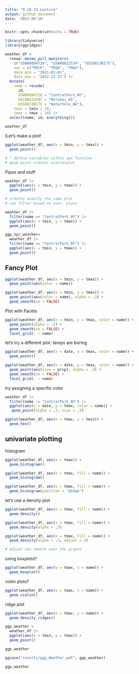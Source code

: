 ```yaml
---
title: "9.28.23.Lecture"
output: github_document
date: '2023-09-28'
---
```


```r
knitr::opts_chunk$set(echo = TRUE)
```

```r
library(tidyverse)
library(ggridges)
```

```r
weather_df = 
  rnoaa::meteo_pull_monitors(
    c("USW00094728", "USW00022534", "USS0023B17S"),
    var = c("PRCP", "TMIN", "TMAX"), 
    date_min = "2021-01-01",
    date_max = "2022-12-31") |>
  mutate(
    name = recode(
      id, 
      USW00094728 = "CentralPark_NY", 
      USC00519397 = "Molokai_HI",
      USS0023B17S = "Waterhole_WA"),
    tmin = tmin / 10,
    tmax = tmax / 10) |>
  select(name, id, everything())

weather_df
```

lLet's make a plot!

```r
ggplot(weather_df, aes(x = tmin, y = tmax)) + 
  geom_point()

# ^ define variables within aes function
# geom point creates scatterplot
```

Pipes and stuff

```r
weather_df |>
  ggplot(aes(x = tmin, y = tmax)) + 
  geom_point()

# creates exactly the same plot
# can filter based on year, place

weather_df |>
  filter(name == "CentralPark_NY") |>
  ggplot(aes(x = tmin, y = tmax)) + 
  geom_point()

ggp_nyc_weather=
  weather_df |>
  filter(name == "CentralPark_NY") |>
  ggplot(aes(x = tmin, y = tmax)) + 
  geom_point()
```

## Fancy Plot

```r
ggplot(weather_df, aes(x = tmin, y = tmax)) + 
  geom_point(aes(color = name))

ggplot(weather_df, aes(x = tmin, y = tmax)) + 
  geom_point(aes(color = name), alpha = .3) +
  geom_smooth(se = FALSE)
```

Plot with Facets


```r
ggplot(weather_df, aes(x = tmin, y = tmax, color = name)) + 
  geom_point(alpha = .5) +
  geom_smooth(se = FALSE) + 
  facet_grid(. ~ name)
```

let's try a different plot. temps are boring 


```r
ggplot(weather_df, aes(x = date, y = tmax, color = name)) + 
  geom_point()

ggplot(weather_df, aes(x = date, y = tmax, color = name)) + 
  geom_point(aes(size = prcp), alpha = .5) +
  geom_smooth(se = FALSE) + 
  facet_grid(. ~ name)
```

try assigning a specific color

```r
weather_df |>
  filter(name != "CentralPark_NY") |>
  ggplot(aes(x = date, y = tmax, color = name)) + 
   geom_point(alpha = .7, size = .5)
```


```r
ggplot(weather_df, aes(x = tmax, y = tmin)) + 
  geom_hex()
```


## univariate plotting

histogram 

```r
ggplot(weather_df, aes(x = tmax)) +
  geom_histogram()

ggplot(weather_df, aes(x = tmax, fill = name)) +
  geom_histogram()

ggplot(weather_df, aes(x = tmax, fill = name)) +
  geom_histogram(position = "dodge")
```

let's use a density plot

```r
ggplot(weather_df, aes(x = tmax, fill = name)) +
  geom_density()

ggplot(weather_df, aes(x = tmax, fill = name)) +
  geom_density(alpha = .3)

ggplot(weather_df, aes(x = tmax, fill = name)) +
  geom_density(alpha = .3, adjust = 2)

# adjust can smooth over the graphs
```

using boxplots!!

```r
ggplot(weather_df, aes(y = tmax, x = name)) +
  geom_boxplot()
```

violin plots?

```r
ggplot(weather_df, aes(y = tmax, x = name)) +
  geom_violin()
```

ridge plot

```r
ggplot(weather_df, aes(x = tmax, y = name)) +
  geom_density_ridges()
```



```r
ggp_weather = 
  weather_df |>
  ggplot(aes(x = tmin, y = tmax)) +
  geom_point()

ggp_weather

ggsave("results/ggp_Weather.pdf", ggp_weather)

```

```r
ggp_weather
```

